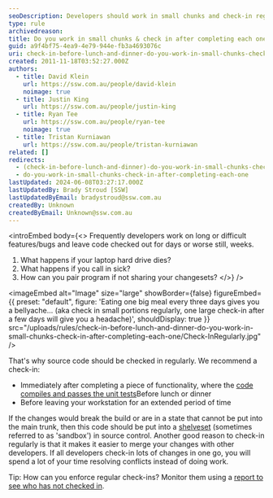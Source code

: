 ```yaml
---
seoDescription: Developers should work in small chunks and check-in regularly, before leaving their workstation or after completing each task, to ensure code stability and ease of merging with other developers.
type: rule
archivedreason:
title: Do you work in small chunks & check in after completing each one?
guid: a9f4bf75-4ea9-4e79-944e-fb3a4693076c
uri: check-in-before-lunch-and-dinner-do-you-work-in-small-chunks-check-in-after-completing-each-one
created: 2011-11-18T03:52:27.000Z
authors:
  - title: David Klein
    url: https://ssw.com.au/people/david-klein
    noimage: true
  - title: Justin King
    url: https://ssw.com.au/people/justin-king
  - title: Ryan Tee
    url: https://ssw.com.au/people/ryan-tee
    noimage: true
  - title: Tristan Kurniawan
    url: https://ssw.com.au/people/tristan-kurniawan
related: []
redirects:
  - (check-in-before-lunch-and-dinner)-do-you-work-in-small-chunks-check-in-after-completing-each-one
  - do-you-work-in-small-chunks-check-in-after-completing-each-one
lastUpdated: 2024-06-08T03:27:17.000Z
lastUpdatedBy: Brady Stroud [SSW]
lastUpdatedByEmail: bradystroud@ssw.com.au
createdBy: Unknown
createdByEmail: Unknown@ssw.com.au
---
```


<introEmbed
  body={<>
Frequently developers work on long or difficult features/bugs and leave code checked out for days or worse still, weeks.

1. What happens if your laptop hard drive dies?
2. What happens if you call in sick?
3. How can you pair program if not sharing your changesets?
  </>}
/>

<imageEmbed
  alt="Image"
  size="large"
  showBorder={false}
  figureEmbed={{
    preset: "default",
    figure: 'Eating one big meal every three days gives you a bellyache... (aka check in small portions regularly, one large check-in after a few days will give you a headache)',
    shouldDisplay: true
  }}
  src="/uploads/rules/check-in-before-lunch-and-dinner-do-you-work-in-small-chunks-check-in-after-completing-each-one/Check-InRegularly.jpg"
/>

That's why source code should be checked in regularly. We recommend a check-in:

* Immediately after completing a piece of functionality, where the
  [code compiles and passes the unit tests](/after-work-do-you-only-check-in-code-when-it-has-compiled-and-passed-the-unit-tests)Before lunch or dinner
* Before leaving your workstation for an extended period of time

If the changes would break the build or are in a state that cannot be put into the main trunk, then this code should be put into a [shelveset](http://msdn.microsoft.com/en-us/library/ms181403.aspx?WT.mc_id=DOP-MVP-33518) (sometimes referred to as 'sandbox') in source control.
Another good reason to check-in regularly is that it makes it easier to merge your changes with other developers. If all developers check-in lots of changes in one go, you will spend a lot of your time resolving conflicts instead of doing work.

Tip: How can you enforce regular check-ins? Monitor them using a [report to see who has not checked in](/tfs-master-do-you-have-a-report-to-see-who-has-not-checked-in).

